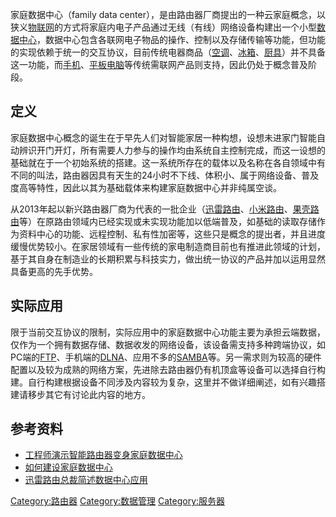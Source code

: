 家庭数据中心（family data center），是由路由器厂商提出的一种云家庭概念，以狭义[[物联网|物联网]]的方式将家庭内电子产品通过无线（有线）网络设备构建出一个小型[[数据中心|数据中心]]，数据中心包含各联网电子物品的操作、控制以及存储传输等功能，但功能的实现依赖于统一的交互协议，目前传统电器商品（[[空调|空调]]、[[冰箱|冰箱]]、[[厨具|厨具]]）并不具备这一功能，而[[手机|手机]]、[[平板电脑|平板电脑]]等传统需联网产品则支持，因此仍处于概念普及阶段。

== 定义 ==
家庭数据中心概念的诞生在于早先人们对智能家居一种构想，设想未进家门智能自动辨识开门开灯，所有需要人力参与的操作均由系统自主控制完成，而这一设想的基础就在于一个初始系统的搭建。这一系统所存在的载体以及名称在各自领域中有不同的叫法，路由器因具有天生的24小时不下线、体积小、属于网络设备、普及度高等特性，因此以其为基础载体来构建家庭数据中心并非纯属空谈。

从2013年起以新兴路由器厂商为代表的一批企业（[[迅雷路由|迅雷路由]]、[[小米路由|小米路由]]、[[果壳路由|果壳路由]]等）在原路由领域内已经实现或未实现功能加以低端普及，如基础的读取存储作为资料中心的功能、远程控制、私有性加密等，这些只是概念的提出者，并且进度缓慢优势较小。在家居领域有一些传统的家电制造商目前也有推进此领域的计划，基于其自身在制造业的长期积累与科技实力，做出统一协议的产品并加以运用显然具备更高的先手优势。

== 实际应用 ==
限于当前交互协议的限制，实际应用中的家庭数据中心功能主要为承担云端数据，仅作为一个拥有数据存储、数据收发的网络设备，该设备需支持多种跨端协议，如PC端的[[FTP|FTP]]、手机端的[[DLNA|DLNA]]、应用不多的[[SAMBA|SAMBA]]等。另一需求则为较高的硬件配置以及较为成熟的网络方案，先进除去路由器仍有机顶盒等设备可以选择自行构建。自行构建根据设备不同涉及内容较为复杂，这里并不做详细阐述，如有兴趣搭建请移步其它有讨论此内容的地方。

== 参考资料 ==
*[https://web.archive.org/web/20160304225718/http://copy.yesky.com/reshipart.jsp?aid=36811610 工程师演示智能路由器变身家庭数据中心]
*[http://www.zhihu.com/question/21308226/answer/21065324 如何建设家庭数据中心]{{Wayback|url=http://www.zhihu.com/question/21308226/answer/21065324 |date=20140416193217 }}
*[http://zhangguoren.baijia.baidu.com/article/6164 迅雷路由总裁简述数据中心应用]{{Wayback|url=http://zhangguoren.baijia.baidu.com/article/6164 |date=20140421083519 }}
[[Category:路由器|Category:路由器]]
[[Category:数据管理|Category:数据管理]]
[[Category:服务器|Category:服务器]]